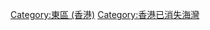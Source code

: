 {{commonscat|Chai Wan}}
{{catmore}}
[[Category:東區_(香港)|Category:東區 (香港)]]

[[Category:香港已消失海灣|Category:香港已消失海灣]]